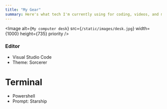 ```yaml
---
title: "My Gear"
summary: Here's what tech I'm currently using for coding, videos, and music. Most of these have been accumulated over the past few years, with a recent office upgrade in 2020.
---
```


<Image
  alt={`My computer desk`}
  src={`/static/images/desk.jpg`}
  width={1000}
  height={735}
  priority
/>

### Editor

- Visual Studio Code
- Theme: Sorcerer

# Terminal

- Powershell
- Prompt: Starship
